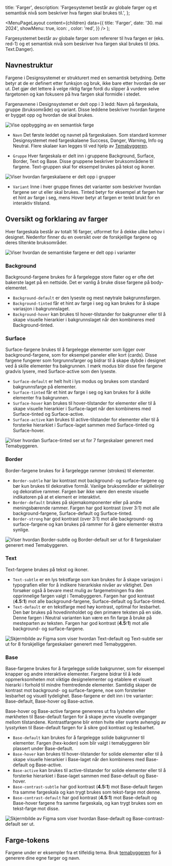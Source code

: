 


  title: 'Farger',
  description:
    'Fargesystemet består av globale farger og et semantisk nivå som beskriver hva fargen skal brukes til.',
};

  <MenuPageLayout
    content={children}
    data={{
      title: 'Farger',
      date: '30. mai 2024',
      showMenu: true,
      icon: <PaletteIcon />,
      color: 'red',
    }}
  />
);

Fargesystemet består av globale farger som refererer til hva fargen er (eks. red-1) og et semantisk nivå som beskriver hva fargen skal brukes til (eks. Text.Danger).

## Navnestruktur
Fargene i Designsystemet er strukturert med en semantisk betydning. 
Dette betyr at de er definert etter funksjon og bruk, ikke bare etter hvordan de ser ut. 
Det gjør det lettere å velge riktig farge fordi du slipper å vurdere selve fargetonen og kan fokusere på hva fargen skal formidle i stedet.

Fargenavnene i Designsystemet er delt opp i 3 ledd: Navn på fargeskala, gruppe (bruksområde) og variant.
Disse leddene beskriver hvordan fargene er bygget opp og hvordan de skal brukes.

<Image
  src='/img/color-semantic.png'
  alt='Vise oppbygging av en semantisk farge'
  boxShadow={false}
  dataUnstyled
/>

* `Navn` Det første leddet og navnet på fargeskalaen. 
Som standard kommer Designsystemet med fargeskalaene Success, Danger, Warning, Info og Neutral.
Flere skalaer kan legges til ved hjelp av [Temabyggeren](https://theme.designsystemet.no/).

* `Gruppe` Hver fargeskala er delt inn i gruppene Background, Surface, Border, Text og Base. 
Disse gruppene beskriver bruksområdene til fargene. Text-gruppen skal for eksempel brukes på tekst og ikoner.

<Image
  src='/img/fargeskala-success.png'
  alt='Viser hvordan fargeskalaene er delt opp i grupper'
  boxShadow={false}
  dataUnstyled
  caption='Viser en fargeskala og de 5 gruppene som fargene er delt inn i.'
/>

* `Variant` Inne i hver gruppe finnes det varianter som beskriver hvordan fargene ser ut eller skal brukes. 
Tinted betyr for eksempel at fargen har et hint av farge i seg, mens Hover betyr at fargen er tenkt brukt for en interaktiv tilstand.

## Oversikt og forklaring av farger
Hver fargeskala består av totalt 16 farger, utformet for å dekke ulike behov i designet. 
Nedenfor finner du en oversikt over de forskjellige fargene og deres tiltenkte bruksområder.

<Image
  src='/img/color-tokens.png'
  alt='Viser hvordan de semantiske fargene er delt opp i varianter'
  boxShadow={false}
  dataUnstyled
  caption='Viser hvordan de semantiske fargene kan brukes i designet. Eksempelet bruker fire forskjellige fargeskalaer: Danger, Neutral og to blåskalaer.'
/>

<ColorInfoTable />

### Background
Background-fargene brukes for å fargelegge store flater og er ofte det bakerste laget på en nettside. Det er vanlig å bruke disse fargene på body-elementet.

* `Background-default` er den lyseste og mest nøytrale bakgrunnsfargen.
* `Background-tinted` får et hint av farge i seg og kan brukes for å skape variasjon i bakgrunnslaget. 
* `Background-hover` kan brukes til hover-tilstander for bakgrunner eller til å skape visuelle hierarkier i bakgrunnslaget når den kombineres med Background-tinted.
### Surface
Surface-fargene brukes til å fargelegge elementer som ligger over background-fargene, som for eksempel paneler eller kort (cards).
Disse fargene fungerer som forgrunnsfarger og bidrar til å skape dybde i designet ved å skille elementer fra bakgrunnen.
I mørk modus blir disse fire fargene gradvis lysere, med Surface-active som den lyseste.

* `Surface-default` er helt hvit i lys modus og brukes som standard bakgrunnsfarge på elementer.
* `Surface-tinted` får et hint av farge i seg og kan brukes for å skille elementer fra bakgrunnen.
* `Surface-hover` kan brukes til hover-tilstander for elementer eller til å skape visuelle hierarkier i Surface-laget når den kombineres med Surface-tinted og Surface-active.
* `Surface-active` kan brukes til active-tilstander for elementer eller til å forsterke hierarkiet i Surface-laget sammen med Surface-tinted og Surface-hover.

<Image
  src='/img/color-surface.png'
  alt='Viser hvordan Surface-tinted ser ut for 7 fargeskalaer generert med Temabyggeren.'
  boxShadow={false}
  dataUnstyled
  caption='Viser hvordan Surface-tinted ser ut for 7 fargeskalaer generert med Temabyggeren.'
/>

### Border
Border-fargene brukes for å fargelegge rammer (strokes) til elementer.

* `Border-subtle` har lav kontrast mot background- og surface-fargene og bør kun brukes til dekorative formål. 
Vanlige bruksområder er skillelinjer og dekorative rammer.
Fargen bør ikke være den eneste visuelle indikatoren på at et element er interaktivt.
* `Border-default` brukes på skjemakomponenter eller på andre meningsbærende rammer. 
Fargen har god kontrast (over 3:1) mot alle background-fargene, Surface-default og Surface-tinted.
* `Border-strong` har god kontrast (over 3:1) mot alle background- og surface-fargene og kan brukes på rammer for å gjøre elementer ekstra synlige.

<Image
  src='/img/color-border.png'
  alt='Viser hvordan Border-subtle og Border-default ser ut for 8 fargeskalaer generert med Temabyggeren.'
  boxShadow={false}
  dataUnstyled
  caption='Første rad viser farger med Border-subtle, mens den andre raden viser Border-default.'
/>

### Text
Text-fargene brukes på tekst og ikoner.

* `Text-subtle` er en lys tekstfarge som kan brukes for å skape variasjon i typografien eller for å indikere hierarkiske nivåer av viktighet.
Den forsøker også å bevare mest mulig av fargemetningen fra den opprinnelige fargen valgt i Temabyggeren. 
Fargen har god kontrast (**4.5:1**) mot alle background-fargene, Surface-default og Surface-tinted.
* `Text-default` er en tekstfarge med høy kontrast, optimal for lesbarhet. 
Den bør brukes på hovedinnholdet og den primære teksten på en side.
Denne fargen i Neutral varianten kan være en fin farge å bruke på mesteparten av teksten.
Fargen har god kontrast (**4.5:1**) mot alle background- og surface-fargene.

<Image
  src='/img/color-text.png'
  alt='Skjermbilde av Figma som viser hvordan Text-default og Text-subtle ser ut for 8 forskjellige fargeskalaer generert med Temabyggeren.'
  boxShadow={false}
  dataUnstyled
  caption='Viser hvordan Text-default og Text-subtle ser ut for 8 forskjellige fargeskalaer generert med Temabyggeren.'
/>

### Base
Base-fargene brukes for å fargelegge solide bakgrunner, som for eksempel knapper og andre interaktive elementer.
Fargene bidrar til å lede oppmerksomheten mot viktige designelementer og etablere et visuelt hierarki i forhold til mindre fremtredende elementer. 
Samtidig skaper de kontrast mot background- og surface-fargene, noe som forsterker lesbarhet og visuell tydelighet.
Base-fargene er delt inn i tre varianter: Base-default, Base-hover og Base-active.

Base-hover og Base-active fargene genereres ut fra lysheten eller mørkheten til Base-default fargen for å skape jevne visuelle overganger mellom tilstandene. 
Kontrastfargene blir enten hvite eller svarte avhengig av lysstyrken til Base-default fargen for å sikre god kontrast og lesbarhet.

* `Base-default` kan brukes for å fargelegge solide bakgrunner til elementer. Fargen (hex-koden) som blir valgt i temabyggeren blir plassert under Base-default.
* `Base-hover` kan brukes til hover-tilstander for solide elementer eller til å skape visuelle hierarkier i Base-laget når den kombineres med Base-default og Base-active.
* `Base-active` kan brukes til active-tilstander for solide elementer eller til å forsterke hierarkiet i Base-laget sammen med Base-default og Base-hover.
* `Base-contrast-subtle` har god kontrast (**4.5:1**) mot Base-default fargen fra samme fargeskala og kan trygt brukes som tekst-farge mot denne.
* `Base-contrast-default` har god kontrast (**4.5:1**) mot Base-default og Base-hover fargene fra samme fargeskala, og kan trygt brukes som en tekst-farge mot disse.

<Image
  src='/img/color-base.png'
  alt='Skjermbilde av Figma som viser hvordan Base-default og Base-contrast-default ser ut.'
  boxShadow={false}
  dataUnstyled
  caption='Viser bokser med Base-default som bakgrunn og Base-contrast-default som tekstfarge.'
/>

## Farge-tokens

Fargene under er eksempler fra et tilfeldig tema.
Bruk [temabyggeren](https://theme.designsystemet.no) for å generere dine egne farger og navn.

<TokenList
  type='color'
  showThemePicker={true}
  showModeSwitcher={true}
/>
